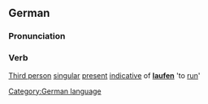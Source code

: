 ==German==
===Pronunciation===
{{IPA|[l&#596;yft]}}
===Verb===
[[Third person]] [[singular]] [[present]] [[indicative]] of '''[[laufen]]''' 'to [[run]]'

[[Category:German language]]